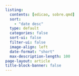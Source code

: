 ```yaml
---
listing:
  contents: [edicao, sobre.qmd]
  sort: 
    - "date desc"
  type: default
  categories: false
  sort-ui: false
  filter-ui: false
  image-align: left
  date-format: "short"
  max-description-length: 100
page-layout: article
title-block-banner: false
---
```

